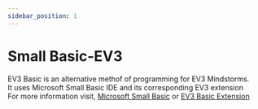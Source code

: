 ```yaml
---
sidebar_position: 1
---
```


# Small Basic-EV3
EV3 Basic is an alternative methof of programming for EV3 Mindstorms.  
It uses Microsoft Small Basic IDE and its corresponding EV3 extension  
For more information visit, [Microsoft Small Basic][MSB] or [EV3 Basic Extension][EV3B]

[MSB]:https://smallbasic-publicwebsite.azurewebsites.net/
[EV3B]:https://sites.google.com/site/ev3basic/ev3-basic-programming